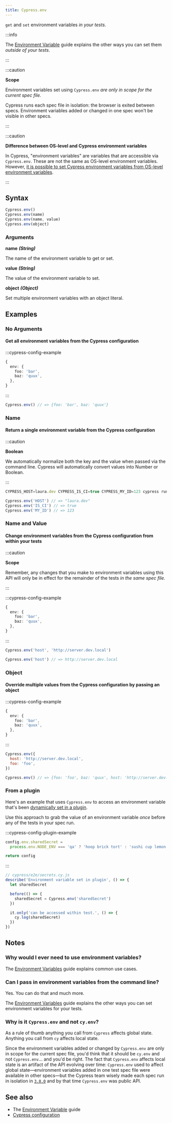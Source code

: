 ```yaml
---
title: Cypress.env
---
```


`get` and `set` environment variables _in your tests_.

:::info

The [Environment Variable](/guides/guides/environment-variables) guide explains
the other ways you can set them _outside of your tests_.

:::

:::caution

<strong>Scope</strong>

Environment variables set using `Cypress.env` _are only in scope for the current
spec file._

Cypress runs each spec file in isolation: the browser is exited between specs.
Environment variables added or changed in one spec won't be visible in other
specs.

:::

:::caution

<strong>Difference between OS-level and Cypress environment variables</strong>

In Cypress, "environment variables" are variables that are accessible via
`Cypress.env`. These are not the same as OS-level environment variables.
However,
[it is possible to set Cypress environment variables from OS-level environment variables](/guides/guides/environment-variables#Option-3-CYPRESS_).

:::

## Syntax

```javascript
Cypress.env()
Cypress.env(name)
Cypress.env(name, value)
Cypress.env(object)
```

### Arguments

**<Icon name="angle-right" /> name** **_(String)_**

The name of the environment variable to get or set.

**<Icon name="angle-right" /> value** **_(String)_**

The value of the environment variable to set.

**<Icon name="angle-right" /> object** **_(Object)_**

Set multiple environment variables with an object literal.

## Examples

### No Arguments

#### Get all environment variables from the Cypress configuration

:::cypress-config-example

```ts
{
  env: {
    foo: 'bar',
    baz: 'quux',
  },
}
```

:::

```javascript
Cypress.env() // => {foo: 'bar', baz: 'quux'}
```

### Name

#### Return a single environment variable from the Cypress configuration

:::caution

<strong>Boolean</strong>

We automatically normalize both the key and the value when passed via the
command line. Cypress will automatically convert values into Number or Boolean.

:::

```javascript
CYPRESS_HOST=laura.dev CYPRESS_IS_CI=true CYPRESS_MY_ID=123 cypress run
```

```javascript
Cypress.env('HOST') // => "laura.dev"
Cypress.env('IS_CI') // => true
Cypress.env('MY_ID') // => 123
```

### Name and Value

#### Change environment variables from the Cypress configuration from within your tests

:::caution

<strong>Scope</strong>

Remember, any changes that you make to environment variables using this API will
only be in effect for the remainder of the tests _in the same spec file._

:::

:::cypress-config-example

```ts
{
  env: {
    foo: 'bar',
    baz: 'quux',
  },
}
```

:::

```javascript
Cypress.env('host', 'http://server.dev.local')

Cypress.env('host') // => http://server.dev.local
```

### Object

#### Override multiple values from the Cypress configuration by passing an object

:::cypress-config-example

```ts
{
  env: {
    foo: 'bar',
    baz: 'quux',
  },
}
```

:::

```javascript
Cypress.env({
  host: 'http://server.dev.local',
  foo: 'foo',
})

Cypress.env() // => {foo: 'foo', baz: 'quux', host: 'http://server.dev.local'}
```

### From a plugin

<WarningPluginsFile />

Here's an example that uses `Cypress.env` to access an environment variable
that's been
[dynamically set in a plugin](/guides/guides/environment-variables#Option-5-Plugins).

Use this approach to grab the value of an environment variable _once_ before any
of the tests in your spec run.

:::cypress-config-plugin-example

```js
config.env.sharedSecret =
  process.env.NODE_ENV === 'qa' ? 'hoop brick tort' : 'sushi cup lemon'

return config
```

:::

```js
// cypress/e2e/secrets.cy.js
describe('Environment variable set in plugin', () => {
  let sharedSecret

  before(() => {
    sharedSecret = Cypress.env('sharedSecret')
  })

  it.only('can be accessed within test.', () => {
    cy.log(sharedSecret)
  })
})
```

## Notes

### Why would I ever need to use environment variables?

The [Environment Variables](/guides/guides/environment-variables) guide explains
common use cases.

### Can I pass in environment variables from the command line?

Yes. You can do that and much more.

The [Environment Variables](/guides/guides/environment-variables) guide explains
the other ways you can set environment variables for your tests.

### Why is it `Cypress.env` and not `cy.env`?

As a rule of thumb anything you call from `Cypress` affects global state.
Anything you call from `cy` affects local state.

Since the environment variables added or changed by `Cypress.env` are only in
scope for the current spec file, you'd think that it should be `cy.env` and not
`Cypress.env`&hellip; and you'd be right. The fact that `Cypress.env` affects
local state is an artifact of the API evolving over time: `Cypress.env` used to
affect global state&mdash;environment variables added in one test spec file were
available in other specs&mdash;but the Cypress team wisely made each spec run in
isolation in [`3.0.0`](/guides/references/changelog#3-0-0) and by that time
`Cypress.env` was public API.

## See also

- The [Environment Variable](/guides/guides/environment-variables) guide
- [Cypress configuration](/guides/references/configuration)
